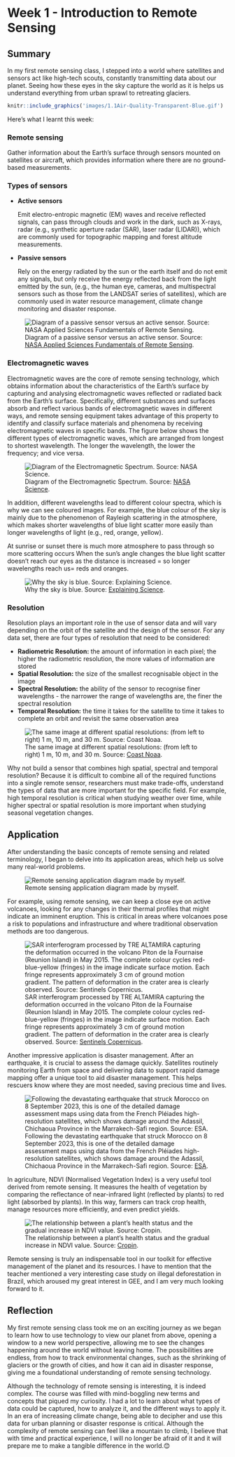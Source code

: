 # Week 1 - Introduction to Remote Sensing

## Summary

In my first remote sensing class, I stepped into a world where satellites and sensors act like high-tech scouts, constantly transmitting data about our planet. Seeing how these eyes in the sky capture the world as it is helps us understand everything from urban sprawl to retreating glaciers.

```r
knitr::include_graphics('images/1.1Air-Quality-Transparent-Blue.gif')

```

Here's what I learnt this week:

### Remote sensing

Gather information about the Earth's surface through sensors mounted on satellites or aircraft, which provides information where there are no ground-based measurements.

### **Types of sensors**

-   **Active sensors**

    Emit electro-entropic magnetic (EM) waves and receive reflected signals, can pass through clouds and work in the dark, such as X-rays, radar (e.g., synthetic aperture radar (SAR), laser radar (LIDAR)), which are commonly used for topographic mapping and forest altitude measurements.

-   **Passive sensors**

    Rely on the energy radiated by the sun or the earth itself and do not emit any signals, but only receive the energy reflected back from the light emitted by the sun, (e.g., the human eye, cameras, and multispectral sensors such as those from the LANDSAT series of satellites), which are commonly used in water resource management, climate change monitoring and disaster response.

![Diagram of a passive sensor versus an active sensor. Source: [NASA Applied Sciences Fundamentals of Remote Sensing](https://appliedsciences.nasa.gov/sites/default/files/2024-03/McCartney_SXSW_edited_SC.pdf).](images/1.1.2activePassive.png)

### Electromagnetic waves

Electromagnetic waves are the core of remote sensing technology, which obtains information about the characteristics of the Earth's surface by capturing and analysing electromagnetic waves reflected or radiated back from the Earth's surface. Specifically, different substances and surfaces absorb and reflect various bands of electromagnetic waves in different ways, and remote sensing equipment takes advantage of this property to identify and classify surface materials and phenomena by receiving electromagnetic waves in specific bands. The figure below shows the different types of electromagnetic waves, which are arranged from longest to shortest wavelength. The longer the wavelength, the lower the frequency; and vice versa.

![Diagram of the Electromagnetic Spectrum. Source: [NASA Science](https://www.earthdata.nasa.gov/learn/backgrounders/remote-sensing#orbits).](images/1.1.3EMS-Introduction_0.jpg)

In addition, different wavelengths lead to different colour spectra, which is why we can see coloured images. For example, the blue colour of the sky is mainly due to the phenomenon of Rayleigh scattering in the atmosphere, which makes shorter wavelengths of blue light scatter more easily than longer wavelengths of light (e.g., red, orange, yellow).

At sunrise or sunset there is much more atmosphere to pass through so more scattering occurs When the sun's angle changes the blue light scatter doesn't reach our eyes as the distance is increased = so longer wavelengths reach us= reds and oranges.

![Why the sky is blue. Source: [Explaining Science](https://explainingscience.org/2015/09/30/why-is-the-sky-blue/).](images/1.1.3redsunsetdiagram1.png)

### Resolution

Resolution plays an important role in the use of sensor data and will vary depending on the orbit of the satellite and the design of the sensor. For any data set, there are four types of resolution that need to be considered:

-   **Radiometric Resolution:** the amount of information in each pixel; the higher the radiometric resolution, the more values of information are stored
-   **Spatial Resolution:** the size of the smallest recognisable object in the image
-   **Spectral Resolution:** the ability of the sensor to recognise finer wavelengths - the narrower the range of wavelengths are, the finer the spectral resolution
-   **Temporal Resolution:** the time it takes for the satellite to time it takes to complete an orbit and revisit the same observation area

![The same image at different spatial resolutions: (from left to right) 1 m, 10 m, and 30 m. Source: [Coast Noaa](https://coast.noaa.gov/digitalcoast/data/ccaphighres.html).](images/1.1.4McCartney_SXSW_edited_SC.jpg)

Why not build a sensor that combines high spatial, spectral and temporal resolution? Because it is difficult to combine all of the required functions into a single remote sensor, researchers must make trade-offs, understand the types of data that are more important for the specific field. For example, high temporal resolution is critical when studying weather over time, while higher spectral or spatial resolution is more important when studying seasonal vegetation changes.

## Application

After understanding the basic concepts of remote sensing and related terminology, I began to delve into its application areas, which help us solve many real-world problems.

![Remote sensing application diagram made by myself.](images/1.2application.jpg)

For example, using remote sensing, we can keep a close eye on active volcanoes, looking for any changes in their thermal profiles that might indicate an imminent eruption. This is critical in areas where volcanoes pose a risk to populations and infrastructure and where traditional observation methods are too dangerous.

![SAR interferogram processed by TRE ALTAMIRA capturing the deformation occurred in the volcano Piton de la Fournaise (Reunion Island) in May 2015. The complete colour cycles red-blue-yellow (fringes) in the image indicate surface motion. Each fringe represents approximately 3 cm of ground motion gradient. The pattern of deformation in the crater area is clearly observed. Source: [Sentinels Copernicus](https://sentinels.copernicus.eu/web/sentinel/user-guides/sentinel-1-sar/applications/emergency-management).](images/2.1.2-Sentinel-1-Piton-de-la-Fournaise-volcano-full.png)

Another impressive application is disaster management. After an earthquake, it is crucial to assess the damage quickly. Satellites routinely monitoring Earth from space and delivering data to support rapid damage mapping offer a unique tool to aid disaster management. This helps rescuers know where they are most needed, saving precious time and lives.

![Following the devastating earthquake that struck Morocco on 8 September 2023, this is one of the detailed damage assessment maps using data from the French Pléiades high-resolution satellites, which shows damage around the Adassil, Chichaoua Province in the Marrakech-Safi region. Source: [ESA](https://www.esa.int/Applications/Observing_the_Earth/Copernicus/Sentinel-1/Sentinel-1_reveals_shifts_from_Morocco_earthquake).](images/2.1.2Morocco_earthquake_damage_assessment_map_from_the_UNOSAT_team_pillars.jpg)

In agriculture, NDVI (Normalised Vegetation Index) is a very useful tool derived from remote sensing. It measures the health of vegetation by comparing the reflectance of near-infrared light (reflected by plants) to red light (absorbed by plants). In this way, farmers can track crop health, manage resources more efficiently, and even predict yields.

![The relationship between a plant's health status and the gradual increase in NDVI value. Source: [Cropin](https://www.cropin.com/blogs/ndvi-normalized-difference-vegetation-index).](images/2.1.4plant.jpg)

Remote sensing is truly an indispensable tool in our toolkit for effective management of the planet and its resources. I have to mention that the teacher mentioned a very interesting case study on illegal deforestation in Brazil, which aroused my great interest in GEE, and I am very much looking forward to it.

## Reflection

My first remote sensing class took me on an exciting journey as we began to learn how to use technology to view our planet from above, opening a window to a new world perspective, allowing me to see the changes happening around the world without leaving home. The possibilities are endless, from how to track environmental changes, such as the shrinking of glaciers or the growth of cities, and how it can aid in disaster response, giving me a foundational understanding of remote sensing technology.

Although the technology of remote sensing is interesting, it is indeed complex. The course was filled with mind-boggling new terms and concepts that piqued my curiosity. I had a lot to learn about what types of data could be captured, how to analyze it, and the different ways to apply it. In an era of increasing climate change, being able to decipher and use this data for urban planning or disaster response is critical. Although the complexity of remote sensing can feel like a mountain to climb, I believe that with time and practical experience, I will no longer be afraid of it and it will prepare me to make a tangible difference in the world.😊
